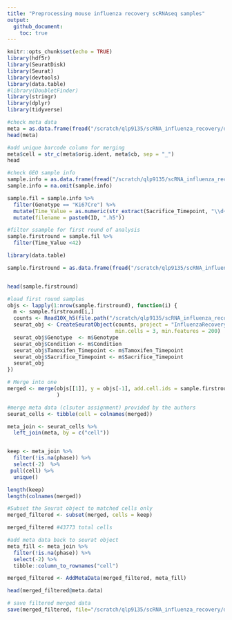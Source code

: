 ```yaml
---
title: "Preprocessing mouse influenza recovery scRNAseq samples"
output:
  github_document:
    toc: true
---
```



```r
knitr::opts_chunk$set(echo = TRUE)
library(hdf5r)
library(SeuratDisk)
library(Seurat)
library(devtools)
library(data.table)
#library(DoubletFinder)
library(stringr)
library(dplyr)
library(tidyverse)
```


```r
#check meta data
meta = as.data.frame(fread("/scratch/qlp9135/scRNA_influenza_recovery/data_meta/GSE262927_CellMetaData.csv"))
head(meta)
```

```r
#add unique barcode column for merging
meta$cell = str_c(meta$orig.ident, meta$cb, sep = "_")
head
```

```r
#check GEO sample info
sample.info = as.data.frame(fread("/scratch/qlp9135/scRNA_influenza_recovery/data_meta/SampleInfo.csv"))
sample.info = na.omit(sample.info)

sample.fil = sample.info %>%
  filter(Genotype == "Ki67Cre") %>%
  mutate(Time_Value = as.numeric(str_extract(Sacrifice_Timepoint, "\\d+"))) %>%
  mutate(filename = paste0(ID, ".h5"))

#filter ssample for first round of analysis 
sample.firstround = sample.fil %>%
  filter(Time_Value <42)

library(data.table)

sample.firstround = as.data.frame(fread("/scratch/qlp9135/scRNA_influenza_recovery/data_meta/sample_firstround.csv"))


head(sample.firstround)
```

```r
#load first round samples
objs <- lapply(1:nrow(sample.firstround), function(i) {
  m <- sample.firstround[i,]
  counts <- Read10X_h5(file.path("/scratch/qlp9135/scRNA_influenza_recovery/data_raw/GSE262927_RAW", m$filename))
  seurat_obj <- CreateSeuratObject(counts, project = "InfluenzaRecovery",
                                   min.cells = 3, min.features = 200)
  seurat_obj$Genotype  <- m$Genotype 
  seurat_obj$Condition <- m$Condition
  seurat_obj$Tamoxifen_Timepoint <- m$Tamoxifen_Timepoint
  seurat_obj$Sacrifice_Timepoint <- m$Sacrifice_Timepoint
  seurat_obj
})

# Merge into one
merged <- merge(objs[[1]], y = objs[-1], add.cell.ids = sample.firstround$batch
                )
```
```r
#merge meta data (clsuter assignment) provided by the authors
seurat_cells <- tibble(cell = colnames(merged)) 

meta_join <- seurat_cells %>%
  left_join(meta, by = c("cell"))


keep <- meta_join %>% 
  filter(!is.na(phase)) %>%
  select(-2)  %>%
 pull(cell) %>%
  unique()

length(keep)
length(colnames(merged)) 

#Subset the Seurat object to matched cells only
merged_filtered <- subset(merged, cells = keep)

merged_filtered #43773 total cells
```
```r
#add meta data back to seurat object
meta_fill <- meta_join %>% 
  filter(!is.na(phase)) %>%
  select(-2) %>%
  tibble::column_to_rownames("cell")

merged_filtered <- AddMetaData(merged_filtered, meta_fill)

head(merged_filtered@meta.data)
```




```r
# save filtered merged data 
save(merged_filtered, file="/scratch/qlp9135/scRNA_influenza_recovery/data_processed/merged_filtered.RData")
```

